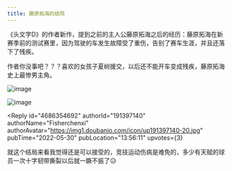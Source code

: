 ```yaml
---
title: 藤原拓海的结局
---
```



<Forum groupName="动画番剧" groupUrl="https://www.douban.com/group/596353/" archivedAt="2025-05-16T16:28:45.361Z">
  <Post
    id="267810446"
    title="藤原拓海的结局"
    url="https://www.douban.com/group/topic/267810446/?_spm_id=MTQ3MzI5MTU3"
    pubTime="2022-05-30"
    highlightUserId="191397140"
  >
《头文字D》的作者新作，提到之前的主人公藤原拓海之后的经历：藤原拓海在新赛季前的测试赛里，因为驾驶的车发生故障受了重伤，告别了赛车生涯，并且还落下了残疾。

作者你没事吧？？？喜欢的女孩子夏树援交，以后还不能开车变成残疾，藤原拓海史上最惨男主角。

![image](https://img1.doubanio.com/view/group_topic/l/public/p550369278.webp)

![image](https://img1.doubanio.com/view/group_topic/l/public/p550369320.webp)

<Reply
  id="4686354692"
  authorId="191397140"
  authorName="Fisherchenxi"
  authorAvatar="https://img1.doubanio.com/icon/up191397140-20.jpg"
  pubTime="2022-05-30"
  pubLocation="13:56:11"
  upvotes={3}
>
就这个结局来看我觉得还是可以接受的，竞技运动伤病是难免的，多少有天赋的球员一次十字韧带撕裂以后就一蹶不振了😥
</Reply>
  </Post>
</Forum>
